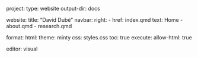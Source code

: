 project:
  type: website
  output-dir: docs

website:
  title: "David Dubé"
  navbar:
    right:
      - href: index.qmd
        text: Home
      - about.qmd
      - research.qmd
      

format:
  html:
    theme: minty
    css: styles.css
    toc: true
    execute:
      allow-html: true

editor: visual
